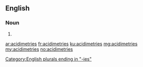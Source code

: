 ==English==

===Noun===
{{head|en|plural}}

# {{plural of|acidimetry|lang=en}}

[[Category:English plurals ending in "-ies"]]

[[ar:acidimetries]]
[[fr:acidimetries]]
[[ku:acidimetries]]
[[mg:acidimetries]]
[[my:acidimetries]]
[[no:acidimetries]]
